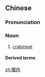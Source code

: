 ==Chinese==
{{zh-forms}}

===Pronunciation===
{{zh-pron
|m=xièròu
|c=haai5 juk6
|cat=n
}}

===Noun===
{{zh-noun}}

# [[crabmeat]]

====Derived terms====
{{zh-der|蟹肉餅}}

[[zh:蟹肉]]